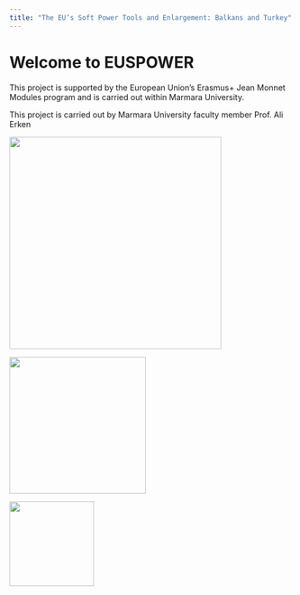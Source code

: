 ```yaml
---
title: "The EU’s Soft Power Tools and Enlargement: Balkans and Turkey"
---
```


# Welcome to EUSPOWER

This project is supported by the European Union's Erasmus+ Jean Monnet Modules program and is carried out within Marmara University.

This project is carried out by Marmara University faculty member Prof. Ali Erken

![](clipboard-2104634892.png){width="376"}

![](WhatsApp%20Image%202025-06-27%20at%206.17.36%20PM.png){width="242"}

![](D_Renkli_KoyuZemin_eng.png){fig-align="right" width="150"}
